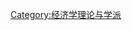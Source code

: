 {{Catnav|頁面分類|人类社会|经济|经济学|经济学理论与学派}}
{{Catnav|頁面分類|人类社会|经济}}
{{Catnav|頁面分類|人类社会|社会科学|经济学|经济学理论与学派}}

{{catmore}}

[[Category:经济学理论与学派|Category:经济学理论与学派]]